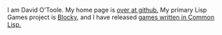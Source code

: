 I am David O'Toole. My home page is [http://dto.github.com/notebook/ over at github.] My primary Lisp Games project is [[Blocky]], and I have released [http://dto.github.com/notebook/games.html games written in Common Lisp.]